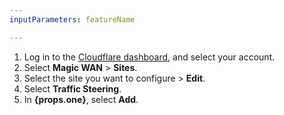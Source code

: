 ```yaml
---
inputParameters: featureName

---
```



1. Log in to the [Cloudflare dashboard](https://dash.cloudflare.com/login), and select your account.
2. Select **Magic WAN** > **Sites**.
3. Select the site you want to configure > **Edit**.
4. Select **Traffic Steering**.
5. In **{props.one}**, select **Add**.
